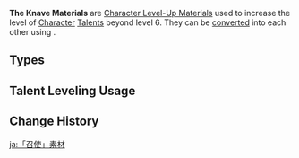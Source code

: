 {{Terminology Infobox
|image        = The Knave Icon.png
|type         = Item Groups
|type2        = Character Level-Up Materials
|type3        = Weekly Boss Drops
|type4        = Weekly Boss Drop Groups
|source1      = Lv. 70+ [[The Knave]] Reward
}}
'''The Knave Materials''' are [[Character Level-Up Material]]s used to increase the level of [[Character]] [[Talents]] beyond level 6. They can be [[converting|converted]] into each other using {{Item|Dream Solvent}}.

==Types==
{{Items by Category List|The Knave Materials}}

==Talent Leveling Usage==
{{Talent Leveling Usage|item=Fading Candle}}

{{Talent Leveling Usage|item=Silken Feather}}

{{Talent Leveling Usage|item=Denial and Judgment}}

==Change History==
{{Change History|4.6}}
[[Category:The Knave Materials| ]]

[[ja:「召使」素材]]